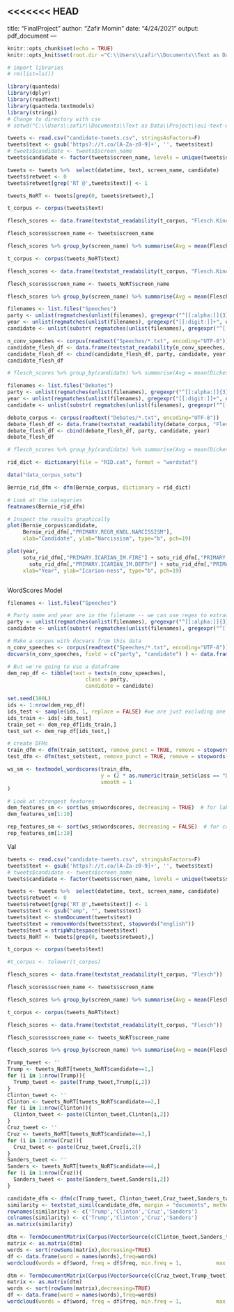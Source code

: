 <<<<<<< HEAD
---
title: "FinalProject"
author: "Zafir Momin"
date: "4/24/2021"
output: pdf_document
---

```{r setup, include=FALSE}
knitr::opts_chunk$set(echo = TRUE)
knitr::opts_knit$set(root.dir ="C:\\Users\\zafir\\Documents\\Text as Data\\Project\\1015_FinalProject")
```

```{r echo=FALSE}
# import libraries
# rm(list=ls())

library(quanteda)
library(dplyr)
library(readtext)
library(quanteda.textmodels)
library(stringi)
# Change to directory with csv
# setwd("C:\\Users\\zafir\\Documents\\Text as Data\\Project\\eui-text-workshop\\datasets")
```


```{r echo=TRUE}
tweets <- read.csv("candidate-tweets.csv", stringsAsFactors=F)
tweets$text <- gsub('https?://t.co/[A-Za-z0-9]+', '', tweets$text)
# tweets$candidate <- tweets$screen_name
tweets$candidate <- factor(tweets$screen_name, levels = unique(tweets$screen_name), labels = c(1, 2, 3, 4))

tweets <- tweets %>%  select(datetime, text, screen_name, candidate)
tweets$retweet <- 0
tweets$retweet[grep('RT @',tweets$text)] <- 1

tweets_NoRT <- tweets[grep(0, tweets$retweet),]
```

```{r echo=TRUE}
t_corpus <- corpus(tweets$text)

flesch_scores <- data.frame(textstat_readability(t_corpus, "Flesch.Kincaid"))

flesch_scores$screen_name <- tweets$screen_name

flesch_scores %>% group_by(screen_name) %>% summarise(Avg = mean(Flesch.Kincaid,na.rm=TRUE))
```



```{r echo=TRUE}
t_corpus <- corpus(tweets_NoRT$text)

flesch_scores <- data.frame(textstat_readability(t_corpus, "Flesch.Kincaid"))

flesch_scores$screen_name <- tweets_NoRT$screen_name

flesch_scores %>% group_by(screen_name) %>% summarise(Avg = mean(Flesch.Kincaid,na.rm=TRUE))

```

```{r echo=TRUE}
filenames <- list.files("Speeches")
party <- unlist(regmatches(unlist(filenames), gregexpr("^[[:alpha:]]{3}", unlist(filenames))))
year <- unlist(regmatches(unlist(filenames), gregexpr("[[:digit:]]+", unlist(filenames))))
candidate <- unlist(substr( regmatches(unlist(filenames), gregexpr("^[[:alpha:]]{7}", unlist(filenames))), 4, 7))

n_conv_speeches <- corpus(readtext("Speeches/*.txt", encoding="UTF-8"))
candidate_flesh_df <- data.frame(textstat_readability(n_conv_speeches, "Flesch.Kincaid"))
candidate_flesh_df <- cbind(candidate_flesh_df, party, candidate, year)
candidate_flesh_df

# flesch_scores %>% group_by(candidate) %>% summarise(Avg = mean(Dickes.Steiwer,na.rm=TRUE))

```

```{r echo=TRUE}
filenames <- list.files("Debates")
party <- unlist(regmatches(unlist(filenames), gregexpr("^[[:alpha:]]{3}", unlist(filenames))))
year <- unlist(regmatches(unlist(filenames), gregexpr("[[:digit:]]+", unlist(filenames))))
candidate <- unlist(substr( regmatches(unlist(filenames), gregexpr("^[[:alpha:]]{7}", unlist(filenames))), 4, 7))

debate_corpus <- corpus(readtext("Debates/*.txt", encoding="UTF-8"))
debate_flesh_df <- data.frame(textstat_readability(debate_corpus, "Flesch.Kincaid"))
debate_flesh_df <- cbind(debate_flesh_df, party, candidate, year)
debate_flesh_df

# flesch_scores %>% group_by(candidate) %>% summarise(Avg = mean(Dickes.Steiwer,na.rm=TRUE))

```

```{r echo=TRUE}
rid_dict <- dictionary(file = "RID.cat", format = "wordstat")

data("data_corpus_sotu")

Bernie_rid_dfm <- dfm(Bernie_corpus, dictionary = rid_dict)

# Look at the categories
featnames(Bernie_rid_dfm)

# Inspect the results graphically
plot(Bernie_corpus$candidate, 
     Bernie_rid_dfm[,"PRIMARY.REGR_KNOL.NARCISSISM"],
     xlab="Candidate", ylab="Narcissism", type="b", pch=19)

plot(year, 
     sotu_rid_dfm[,"PRIMARY.ICARIAN_IM.FIRE"] + sotu_rid_dfm[,"PRIMARY.ICARIAN_IM.ASCEND"] +sotu_rid_dfm[,"PRIMARY.ICARIAN_IM.DESCENT"] +
       sotu_rid_dfm[,"PRIMARY.ICARIAN_IM.DEPTH"] + sotu_rid_dfm[,"PRIMARY.ICARIAN_IM.HEIGHT"] + sotu_rid_dfm[,"PRIMARY.ICARIAN_IM.WATER"],
     xlab="Year", ylab="Icarian-ness", type="b", pch=19)



```
WordScores Model
```{r echo=TRUE}
filenames <- list.files("Speeches")

# Party name and year are in the filename -- we can use regex to extract these to use as our docvars
party <- unlist(regmatches(unlist(filenames), gregexpr("^[[:alpha:]]{3}", unlist(filenames))))
candidate <- unlist(substr( regmatches(unlist(filenames), gregexpr("^[[:alpha:]]{7}", unlist(filenames))), 4, 7))

# Make a corpus with docvars from this data
n_conv_speeches <- corpus(readtext("Speeches/*.txt", encoding="UTF-8"))
docvars(n_conv_speeches, field = c("party", "candidate") ) <- data.frame(cbind(party, candidate))

# But we're going to use a dataframe
dem_rep_df <- tibble(text = texts(n_conv_speeches),
                         class = party,
                         candidate = candidate)

set.seed(100L)
ids <- 1:nrow(dem_rep_df)
ids_test <- sample(ids, 1, replace = FALSE) #we are just excluding one for the test set
ids_train <- ids[-ids_test]
train_set <- dem_rep_df[ids_train,]
test_set <- dem_rep_df[ids_test,]

# create DFMs
train_dfm <- dfm(train_set$text, remove_punct = TRUE, remove = stopwords("english"))
test_dfm <- dfm(test_set$text, remove_punct = TRUE, remove = stopwords("english"))

ws_sm <- textmodel_wordscores(train_dfm, 
                              y = (2 * as.numeric(train_set$class == "Dem")) - 1,
                              smooth = 1
)

# Look at strongest features
dem_features_sm <- sort(ws_sm$wordscores, decreasing = TRUE)  # for labor
dem_features_sm[1:10]

rep_features_sm <- sort(ws_sm$wordscores, decreasing = FALSE)  # for conservative
rep_features_sm[1:10]
```



############################ Val ##################################


```{r echo=TRUE}
tweets <- read.csv("candidate-tweets.csv", stringsAsFactors=F)
tweets$text <- gsub('https?://t.co/[A-Za-z0-9]+', '', tweets$text)
# tweets$candidate <- tweets$screen_name
tweets$candidate <- factor(tweets$screen_name, levels = unique(tweets$screen_name), labels = c(1, 2, 3, 4))

tweets <- tweets %>%  select(datetime, text, screen_name, candidate)
tweets$retweet <- 0
tweets$retweet[grep('RT @',tweets$text)] <- 1
tweets$text <- gsub("amp", "", tweets$text) 
tweets$text <- stemDocument(tweets$text)
tweets$text = removeWords(tweets$text, stopwords("english"))
tweets$text = stripWhitespace(tweets$text)
tweets_NoRT <- tweets[grep(0, tweets$retweet),]
```

```{r echo=TRUE}

t_corpus <- corpus(tweets$text)

#t_corpus <- tolower(t_corpus)

flesch_scores <- data.frame(textstat_readability(t_corpus, "Flesch"))

flesch_scores$screen_name <- tweets$screen_name

flesch_scores %>% group_by(screen_name) %>% summarise(Avg = mean(Flesch,na.rm=TRUE))


```

```{r echo=TRUE}

t_corpus <- corpus(tweets_NoRT$text)

flesch_scores <- data.frame(textstat_readability(t_corpus, "Flesch"))

flesch_scores$screen_name <- tweets_NoRT$screen_name

flesch_scores %>% group_by(screen_name) %>% summarise(Avg = mean(Flesch,na.rm=TRUE))

```

```{r}
Trump_tweet <- ''
Trump <- tweets_NoRT[tweets_NoRT$candidate==1,]
for (i in 1:nrow(Trump)){
  Trump_tweet <- paste(Trump_tweet,Trump[i,2])
}
Clinton_tweet <- ''
Clinton <- tweets_NoRT[tweets_NoRT$candidate==2,]
for (i in 1:nrow(Clinton)){
  Clinton_tweet <- paste(Clinton_tweet,Clinton[i,2])
}
Cruz_tweet <- ''
Cruz <- tweets_NoRT[tweets_NoRT$candidate==3,]
for (i in 1:nrow(Cruz)){
  Cruz_tweet <- paste(Cruz_tweet,Cruz[i,2])
}
Sanders_tweet <- ''
Sanders <- tweets_NoRT[tweets_NoRT$candidate==4,]
for (i in 1:nrow(Cruz)){
  Sanders_tweet <- paste(Sanders_tweet,Sanders[i,2])
}

candidate_dfm <- dfm(c(Trump_tweet, Clinton_tweet,Cruz_tweet,Sanders_tweet))
similarity <- textstat_simil(candidate_dfm, margin = "documents", method = "cosine")
rownames(similarity) <- c('Trump','Clinton','Cruz','Sanders')
colnames(similarity) <- c('Trump','Clinton','Cruz','Sanders')
as.matrix(similarity)
```

```{r}
dtm <- TermDocumentMatrix(Corpus(VectorSource(c(Clinton_tweet,Sanders_tweet))))
matrix <- as.matrix(dtm) 
words <- sort(rowSums(matrix),decreasing=TRUE) 
df <- data.frame(word = names(words),freq=words)
wordcloud(words = df$word, freq = df$freq, min.freq = 1,           max.words=70, random.order=FALSE, rot.per=0.1,            colors=brewer.pal(8, "Dark2"))
```
```{r}
dtm <- TermDocumentMatrix(Corpus(VectorSource(c(Cruz_tweet,Trump_tweet))))
matrix <- as.matrix(dtm) 
words <- sort(rowSums(matrix),decreasing=TRUE) 
df <- data.frame(word = names(words),freq=words)
wordcloud(words = df$word, freq = df$freq, min.freq = 1,           max.words=70, random.order=FALSE, rot.per=0.1,            colors=brewer.pal(8, "Dark2"))
```
